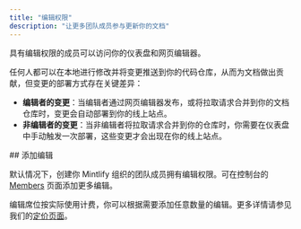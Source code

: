 ```yaml
---
title: "编辑权限"
description: "让更多团队成员参与更新你的文档"
---
```


具有编辑权限的成员可以访问你的仪表盘和网页编辑器。

任何人都可以在本地进行修改并将变更推送到你的代码仓库，从而为文档做出贡献，但变更的部署方式存在关键差异：

* **编辑者的变更**：当编辑者通过网页编辑器发布，或将拉取请求合并到你的文档仓库时，变更会自动部署到你的线上站点。
* **非编辑者的变更**：当非编辑者将拉取请求合并到你的仓库时，你需要在仪表盘中手动触发一次部署，这些变更才会出现在你的线上站点。



<div id="add-editors">
  ## 添加编辑
</div>

默认情况下，创建你 Mintlify 组织的团队成员拥有编辑权限。可在控制台的 [Members](https://dashboard.mintlify.com/settings/organization/members) 页面添加更多编辑。

编辑席位按实际使用计费，你可以根据需要添加任意数量的编辑。更多详情请参见我们的[定价页面](https://mintlify.com/pricing)。
